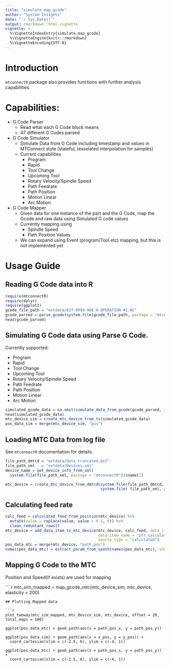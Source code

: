 ```yaml
---
title: "simulate_map_gcode"
author: "System Insights"
date: "`r Sys.Date()`"
output: rmarkdown::html_vignette
vignette: >
  %\VignetteIndexEntry{simulate_map_gcode}
  %\VignetteEngine{knitr::rmarkdown}
  %\VignetteEncoding{UTF-8}
---
```

# Introduction

`mtconnectR` package also provides functions with further analysis capabilities. 

# Capabilities:

- G Code Parser
    - Read what each G Code block means
    - 47 different G Codes parsed
- G Code Simulator
    - Simulate Data from G Code including timestamp and values in MTConnect style (stateful, tesselated interpolation for samples)
    - Current capabilities
        - Program
        - Rapid
        - Tool Change
        - Upcoming Tool
        - Rotary Velocity/Spindle Speed
        - Path Feedrate
        - Path Position
        - Motion Linear
        - Arc Motion
- G Code Mapper
    - Given data for one instance of the part and the G Code, map the Gcode and raw data using Simulated G code values
    - Currently mapping using
        - Spindle Speed
        - Path Position Values
    - We can expand using Event (program/Tool etc) mapping, but this is not implemented yet
    
# Usage Guide

## Reading G Code data into R

```r
require(mtconnectR)
require(dplyr)
require(ggplot2)
gcode_file_path = "extdata/827-9999-904.H OPERATION #1.NC"
gcode_parsed = parse_gcode(system.file(gcode_file_path, package = "mtconnectR"))
head(gcode_parsed)
```

## Simulating G Code data using Parse G Code.

Currently supported:

- Program
- Rapid
- Tool Change
- Upcoming Tool
- Rotary Velocity/Spindle Speed
- Path Feedrate
- Path Position
- Motion Linear
- Arc Motion

```r
simulated_gcode_data = na.omit(simulate_data_from_gcode(gcode_parsed, start_time = 0, data_res = 0.1, data_type = "HH"))
head(simulated_gcode_data)
mtc_device_sim = create_mtc_device_from_ts(simulated_gcode_data)
pos_data_sim = merge(mtc_device_sim, "pos")
```

## Loading MTC Data from log file

See `mtconnectR` documentation for details.
```r
file_path_dmtcd = "extdata/data_truncated.bz2"
file_path_xml   = "extdata/Devices.xml"
device_name = get_device_info_from_xml(
  system.file(file_path_xml, package = "mtconnectR"))$name[2]

mtc_device = create_mtc_device_from_dmtcd(system.file(file_path_dmtcd, package = "mtconnectR"),
                                          system.file( file_path_xml, package = "mtconnectR"),                                            device_name)

```


## Calculating feed rate
```r
calc_feed = calculated_feed_from_position(mtc_device) %>%
  mutate(value = replace(value, value < 0.1, 0)) %>% 
  clean_reduntant_rows()
mtc_device = add_data_item_to_mtc_device(mtc_device, calc_feed, data_item_type = "Sample",
                                         data_item_name = "pfr_calculated<PATH_FEEDRATE>",
                                         source_type = "calculated")
pos_data_mtc = merge(mtc_device, "path_pos") 
names(pos_data_mtc) = extract_param_from_xpath(names(pos_data_mtc), show_warnings = F)

```

## Mapping G Code to the MTC

Position and Speed(if exists) are used for mapping

````r
mtc_sim_mapped = map_gcode_mtc(mtc_device_sim, mtc_device, elasticity = 200)

```
## Plotting Mapped data 

```r
plot_twoway(mtc_sim_mapped, mtc_device_sim, mtc_device, offset = 20, total_maps = 100)

ggplot(pos_data_mtc) + geom_path(aes(x = path_pos_x, y = path_pos_y)) 

ggplot(pos_data_sim) + geom_path(aes(x = x_pos, y = y_pos)) +
  coord_cartesian(xlim = c(-2.5, 6), ylim = c(-4, 1))

ggplot(pos_data_mtc) + geom_path(aes(x = path_pos_x, y = path_pos_y)) +
  coord_cartesian(xlim = c(-2.5, 6), ylim = c(-4, 1))

```

